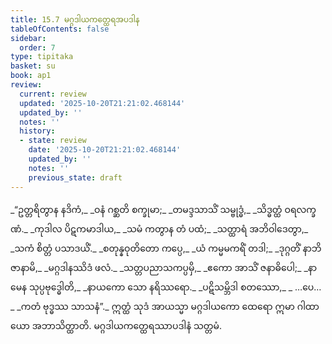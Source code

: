 ```yaml
---
title: 15.7 မဂ္ဂဒါယကတ္ထေရအပဒါန
tableOfContents: false
sidebar:
  order: 7
type: tipitaka
basket: su
book: ap1
review:
  current: review
  updated: '2025-10-20T21:21:02.468144'
  updated_by: ''
  notes: ''
  history:
  - state: review
    date: '2025-10-20T21:21:02.468144'
    updated_by: ''
    notes: ''
    previous_state: draft
---
```



<DynamicBreadcrumb />


<ReviewStatus review={frontmatter.review} showDetails={true} />

<HypothesisAnnotation frontmatter={frontmatter} />

<Division number="32" book="ap1" e="ch" v="20" p="191">

<Paragraph number="2321" type="verses" book="ap1">
_“ဥတ္တရိတွာန နဒိကံ,_  
_ဝနံ ဂစ္ဆတိ စက္ခုမာ;_  
_တမဒ္ဒသာသိံ သမ္ဗုဒ္ဓံ,_  
_သိဒ္ဓတ္ထံ ဝရလက္ခဏံ._  

</Paragraph>

</Division>
<Division number="33" book="ap1" e="ch" v="20" p="191">

<Paragraph number="2322" type="verses" book="ap1">
_ကုဒါလ ပိဋကမာဒါယ,_  
_သမံ ကတွာန တံ ပထံ;_  
_သတ္ထာရံ အဘိဝါဒေတွာ,_  
_သကံ စိတ္တံ ပသာဒယိံ._  

</Paragraph>

</Division>
<Division number="34" book="ap1" e="ch" v="20" p="191">

<Paragraph number="2323" type="verses" book="ap1">
_စတုန္နဝုတိတော ကပ္ပေ,_  
_ယံ ကမ္မမကရိံ တဒါ;_  
_ဒုဂ္ဂတိံ နာဘိဇာနာမိ,_  
_မဂ္ဂဒါနဿိဒံ ဖလံ._  

</Paragraph>

</Division>
<Division number="35" book="ap1" e="ch" v="20" p="191">

<Paragraph number="2324" type="verses" book="ap1">
_သတ္တပညာသကပ္ပမှိ,_  
_ဧကော အာသိံ ဇနာဓိပေါ;_  
_နာမေန သုပ္ပဗုဒ္ဓေါတိ,_  
_နာယကော သော နရိဿရော._  

</Paragraph>

</Division>
<Division number="36" book="ap1" e="ch" v="20" p="191">

<Paragraph number="2325" type="verses" book="ap1">
_ပဋိသမ္ဘိဒါ စတဿော,_  
_ …ပေ… _  
_ကတံ ဗုဒ္ဓဿ သာသနံ”._  

</Paragraph>

<Paragraph number="2326" book="ap1">
ဣတ္ထံ သုဒံ အာယသ္မာ မဂ္ဂဒါယကော ထေရော ဣမာ ဂါထာယော အဘာသိတ္ထာတိ.

</Paragraph>
</Division>

<Paragraph number="2327" type="center" book="ap1">
မဂ္ဂဒါယကတ္ထေရဿာပဒါနံ သတ္တမံ.
</Paragraph>